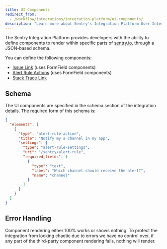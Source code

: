 ```yaml
---
title: UI Components
redirect_from:
  - /workflow/integrations/integration-platform/ui-components/
description: "Learn more about Sentry's Integration Platform User Interface (UI) components and how they provide developers with the ability to define UI components to render within specific parts of Sentry's UI, through a JSON-based schema."
---
```


The Sentry Integration Platform provides developers with the ability to define components to render within specific parts of [sentry.io](https://sentry.io), through a JSON-based schema.

You can define the following components:
 - [Issue Link](/product/integrations/integration-platform/ui-components/issue-link) (uses FormField components)
 - [Alert Rule Actions](/product/integrations/integration-platform/ui-components/alert-rule-action) (uses FormField components)
 - [Stack Trace Link](/product/integrations/integration-platform/ui-components/stacktrace-link)

## Schema

The UI components are specified in the schema section of the integration details. The required form of this schema is:

```json {filename: schema.json}
{
  "elements": [
    {
      "type": "alert-rule-action",
      "title": "Notify my a channel in my app",
      "settings": {
        "type": "alert-rule-settings",
        "uri": "/sentry/alert-rule",
        "required_fields": [
          {
            "type": "text",
            "label": "Which channel should receive the alert?",
            "name": "channel"
          }
        ]
      }
    }
  ]
}
```


## Error Handling

Component rendering either 100% works or shows nothing. To protect the integration from looking chaotic due to errors we have no control over, if any part of the third-party component rendering fails, nothing will render.
